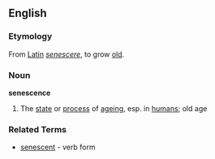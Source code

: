 {{wikipedia}}
==English==
===Etymology===
From [[Latin]] ''[[senescere]]'', to grow [[old]].
===Noun===
{{wikipedia}}
'''senescence'''
#{{biology}} The [[state]] or [[process]] of [[ageing]], esp. in [[humans]]; old age

===Related Terms===
* [[senescent]] - verb form
